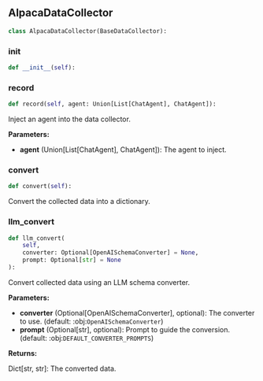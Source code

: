 <a id="camel.data_collector.alpaca_collector"></a>

<a id="camel.data_collector.alpaca_collector.AlpacaDataCollector"></a>

## AlpacaDataCollector

```python
class AlpacaDataCollector(BaseDataCollector):
```

<a id="camel.data_collector.alpaca_collector.AlpacaDataCollector.__init__"></a>

### __init__

```python
def __init__(self):
```

<a id="camel.data_collector.alpaca_collector.AlpacaDataCollector.record"></a>

### record

```python
def record(self, agent: Union[List[ChatAgent], ChatAgent]):
```

Inject an agent into the data collector.

**Parameters:**

- **agent** (Union[List[ChatAgent], ChatAgent]): The agent to inject.

<a id="camel.data_collector.alpaca_collector.AlpacaDataCollector.convert"></a>

### convert

```python
def convert(self):
```

Convert the collected data into a dictionary.

<a id="camel.data_collector.alpaca_collector.AlpacaDataCollector.llm_convert"></a>

### llm_convert

```python
def llm_convert(
    self,
    converter: Optional[OpenAISchemaConverter] = None,
    prompt: Optional[str] = None
):
```

Convert collected data using an LLM schema converter.

**Parameters:**

- **converter** (Optional[OpenAISchemaConverter], optional): The converter to use. (default: :obj:`OpenAISchemaConverter`)
- **prompt** (Optional[str], optional): Prompt to guide the conversion. (default: :obj:`DEFAULT_CONVERTER_PROMPTS`)

**Returns:**

  Dict[str, str]: The converted data.
